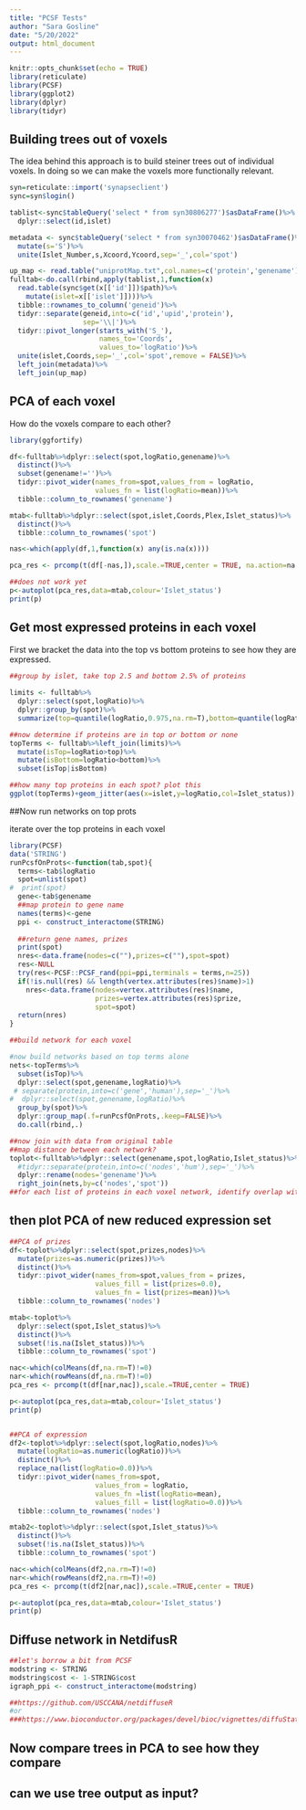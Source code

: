 ```yaml
---
title: "PCSF Tests"
author: "Sara Gosline"
date: "5/20/2022"
output: html_document
---
```


```r
knitr::opts_chunk$set(echo = TRUE)
library(reticulate)
library(PCSF)
library(ggplot2)
library(dplyr)
library(tidyr)
```

## Building trees out of voxels

The idea behind this approach is to build steiner trees out of individual voxels. In doing so we can make the voxels more functionally relevant. 

```r

syn=reticulate::import('synapseclient')
sync=syn$login()

tablist<-sync$tableQuery('select * from syn30806277')$asDataFrame()%>%
  dplyr::select(id,islet)

metadata <- sync$tableQuery('select * from syn30070462')$asDataFrame()%>%
  mutate(s='S')%>%
  unite(Islet_Number,s,Xcoord,Ycoord,sep='_',col='spot')

up_map <- read.table("uniprotMap.txt",col.names=c('protein','genename'))
fulltab<-do.call(rbind,apply(tablist,1,function(x)
  read.table(sync$get(x[['id']])$path)%>%
    mutate(islet=x[['islet']])))%>%
  tibble::rownames_to_column('geneid')%>%
  tidyr::separate(geneid,into=c('id','upid','protein'),
                  sep='\\|')%>%
  tidyr::pivot_longer(starts_with('S_'),
                      names_to='Coords',
                      values_to='logRatio')%>%
  unite(islet,Coords,sep='_',col='spot',remove = FALSE)%>%
  left_join(metadata)%>%
  left_join(up_map)

```

## PCA of each voxel

How do the voxels compare to each other? 


```r
library(ggfortify)

df<-fulltab%>%dplyr::select(spot,logRatio,genename)%>%
  distinct()%>%
  subset(genename!='')%>%
  tidyr::pivot_wider(names_from=spot,values_from = logRatio,
                     values_fn = list(logRatio=mean))%>%
  tibble::column_to_rownames('genename')

mtab<-fulltab%>%dplyr::select(spot,islet,Coords,Plex,Islet_status)%>%
  distinct()%>%
  tibble::column_to_rownames('spot')

nas<-which(apply(df,1,function(x) any(is.na(x))))

pca_res <- prcomp(t(df[-nas,]),scale.=TRUE,center = TRUE, na.action=na.omit)

##does not work yet
p<-autoplot(pca_res,data=mtab,colour='Islet_status')
print(p)
```


## Get most expressed proteins in each voxel

First we bracket the data into the top vs bottom proteins to see how they are expressed.


```r

##group by islet, take top 2.5 and bottom 2.5% of proteins
  
limits <- fulltab%>%
  dplyr::select(spot,logRatio)%>%
  dplyr::group_by(spot)%>%
  summarize(top=quantile(logRatio,0.975,na.rm=T),bottom=quantile(logRatio,0.025,na.rm=T))

##now determine if proteins are in top or bottom or none
topTerms <- fulltab%>%left_join(limits)%>%
  mutate(isTop=logRatio>top)%>%
  mutate(isBottom=logRatio<bottom)%>%
  subset(isTop|isBottom)

##how many top proteins in each spot? plot this
ggplot(topTerms)+geom_jitter(aes(x=islet,y=logRatio,col=Islet_status))


```

##Now run networks on top prots

iterate over the top proteins in each voxel 

```r


library(PCSF)
data('STRING')
runPcsfOnProts<-function(tab,spot){
  terms<-tab$logRatio
  spot=unlist(spot)
#  print(spot)
  gene<-tab$genename
  ##map protein to gene name
  names(terms)<-gene
  ppi <- construct_interactome(STRING)
  
  ##return gene names, prizes
  print(spot)
  nres<-data.frame(nodes=c(""),prizes=c(""),spot=spot)
  res<-NULL
  try(res<-PCSF::PCSF_rand(ppi=ppi,terminals = terms,n=25))
  if(!is.null(res) && length(vertex.attributes(res)$name)>1)
    nres<-data.frame(nodes=vertex.attributes(res)$name,
                     prizes=vertex.attributes(res)$prize,
                     spot=spot)
  return(nres)
}

##build network for each voxel

#now build networks based on top terms alone 
nets<-topTerms%>%
  subset(isTop)%>%
  dplyr::select(spot,genename,logRatio)%>%
 # separate(protein,into=c('gene','human'),sep='_')%>%
#  dplyr::select(spot,genename,logRatio)%>%
  group_by(spot)%>%
  dplyr::group_map(.f=runPcsfOnProts,.keep=FALSE)%>%
  do.call(rbind,.)

##now join with data from original table
##map distance between each network?
toplot<-fulltab%>%dplyr::select(genename,spot,logRatio,Islet_status)%>%
  #tidyr::separate(protein,into=c('nodes','hum'),sep='_')%>%
  dplyr::rename(nodes='genename')%>%
  right_join(nets,by=c('nodes','spot'))
##for each list of proteins in each voxel network, identify overlap with expresion data

```



## then plot PCA of new reduced expression set
```r

##PCA of prizes
df<-toplot%>%dplyr::select(spot,prizes,nodes)%>%
  mutate(prizes=as.numeric(prizes))%>%
  distinct()%>%
  tidyr::pivot_wider(names_from=spot,values_from = prizes,
                     values_fill = list(prizes=0.0),
                     values_fn = list(prizes=mean))%>%
  tibble::column_to_rownames('nodes')

mtab<-toplot%>%
  dplyr::select(spot,Islet_status)%>%
  distinct()%>%
  subset(!is.na(Islet_status))%>%
  tibble::column_to_rownames('spot')

nac<-which(colMeans(df,na.rm=T)!=0)
nar<-which(rowMeans(df,na.rm=T)!=0)
pca_res <- prcomp(t(df[nar,nac]),scale.=TRUE,center = TRUE)

p<-autoplot(pca_res,data=mtab,colour='Islet_status')
print(p)


##PCA of expression
df2<-toplot%>%dplyr::select(spot,logRatio,nodes)%>%
  mutate(logRatio=as.numeric(logRatio))%>%
  distinct()%>%
  replace_na(list(logRatio=0.0))%>%
  tidyr::pivot_wider(names_from=spot,
                     values_from = logRatio,
                     values_fn =list(logRatio=mean),
                     values_fill = list(logRatio=0.0))%>%
  tibble::column_to_rownames('nodes')

mtab2<-toplot%>%dplyr::select(spot,Islet_status)%>%
  distinct()%>%
  subset(!is.na(Islet_status))%>%
  tibble::column_to_rownames('spot')

nac<-which(colMeans(df2,na.rm=T)!=0)
nar<-which(rowMeans(df2,na.rm=T)!=0)
pca_res <- prcomp(t(df2[nar,nac]),scale.=TRUE,center = TRUE)

p<-autoplot(pca_res,data=mtab,colour='Islet_status')
print(p)

```


## Diffuse network in NetdifusR

```R

##let's borrow a bit from PCSF
modstring <- STRING
modstring$cost <- 1-STRING$cost
igraph_ppi <- construct_interactome(modstring)

##https://github.com/USCCANA/netdiffuseR
#or 
###https://www.bioconductor.org/packages/devel/bioc/vignettes/diffuStats/inst/doc/diffuStats.pdf
```
## Now compare trees in PCA to see how they compare



## can we use tree output as input? 
